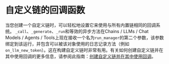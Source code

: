 # 自定义链的回调函数

当您创建一个自定义链时，可以轻松地设置它来使用与所有内置链相同的回调系统。
`_call`、`_generate`、`_run`和等效的异步方法在Chains / LLMs / Chat Models / Agents / Tools上现在接收一个名为`run_manager`的第二个参数，该参数绑定到该运行，并包含可以被该对象使用的日志记录方法（例如`on_llm_new_token`）。这在构建自定义链时非常有用。有关如何创建自定义链并在其中使用回调的更多信息，请参阅此指南：[创建自定义链并在其中使用回调](/docs/modules/chains/how_to/custom_chain.html)。


